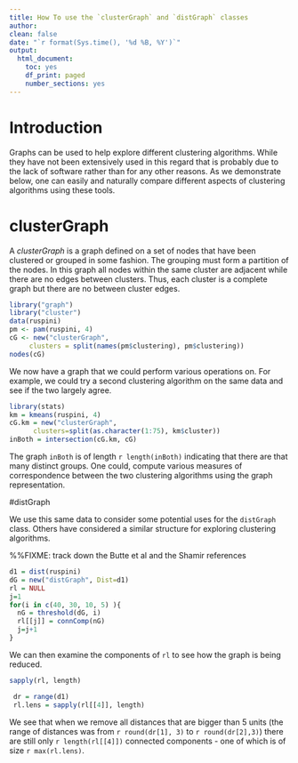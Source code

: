```yaml
---
title: How To use the `clusterGraph` and `distGraph` classes
author:
clean: false
date: "`r format(Sys.time(), '%d %B, %Y')`"
output:
  html_document:
    toc: yes
    df_print: paged
    number_sections: yes
---
```


# Introduction

Graphs can be used to help explore different clustering algorithms. While they have not been extensively used in this regard that is probably due to the lack of software rather than for any other reasons. As we demonstrate below, one can easily and naturally compare different aspects of clustering algorithms using these tools.

# clusterGraph

A *clusterGraph* is a graph defined on a set of nodes that have been clustered or grouped in some fashion. The grouping must form a partition of the nodes. In this graph all nodes within the same cluster are adjacent while there are no edges between clusters. Thus, each cluster is a complete graph but there are no between cluster edges.

```r
library("graph")
library("cluster")
data(ruspini)
pm <- pam(ruspini, 4)
cG <- new("clusterGraph",
     clusters = split(names(pm$clustering), pm$clustering))
nodes(cG)
```
We now have a graph that we could perform various operations on. For example, we could try a second clustering algorithm on the same data and see if the two largely agree.

```r
library(stats)
km = kmeans(ruspini, 4)
cG.km = new("clusterGraph",
      clusters=split(as.character(1:75), km$cluster))
inBoth = intersection(cG.km, cG)
```

The graph `inBoth` is of length `r length(inBoth)` indicating that there are that many distinct groups. One could, compute various measures of correspondence between the two clustering algorithms using the graph representation.

#distGraph

We use this same data to consider some potential uses for the `distGraph` class. Others have considered a similar structure for exploring clustering algorithms.

%%FIXME: track down the Butte et al and the Shamir references

```r
d1 = dist(ruspini)
dG = new("distGraph", Dist=d1)
rl = NULL
j=1
for(i in c(40, 30, 10, 5) ){
  nG = threshold(dG, i)
  rl[[j]] = connComp(nG)
  j=j+1
}
```

We can then examine the components of `rl` to see how the graph is being reduced.

```r
sapply(rl, length)
```


```r
 dr = range(d1)
 rl.lens = sapply(rl[[4]], length)
```

We see that when we remove all distances that are bigger than 5 units (the range of distances was from `r round(dr[1], 3)` to `r round(dr[2],3)`) there are still only `r length(rl[[4]])` connected components - one of which is of size `r max(rl.lens)`.

